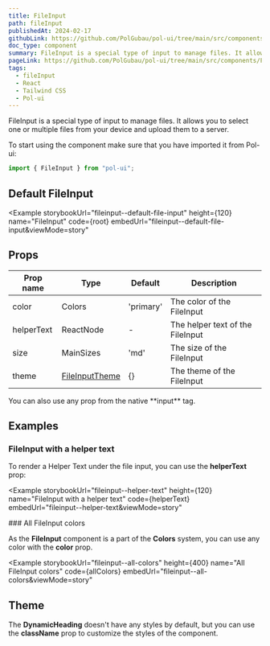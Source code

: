 ```yaml
---
title: FileInput
path: fileInput
publishedAt: 2024-02-17
githubLink: https://github.com/PolGubau/pol-ui/tree/main/src/components/FileInput
doc_type: component
summary: FileInput is a special type of input to manage files. It allows you to select one or multiple files from your device and upload them to a server.
pageLink: https://github.com/PolGubau/pol-ui/tree/main/src/components/FileInput
tags:
  - fileInput
  - React
  - Tailwind CSS
  - Pol-ui
---
```





FileInput is a special type of input to manage files. It allows you to select one or multiple files from your device and upload them to a server.

To start using the component make sure that you have imported it from Pol-ui:

```jsx
import { FileInput } from "pol-ui";
```

## Default FileInput

<Example
  storybookUrl="fileinput--default-file-input"
  height={120}
  name="FileInput"
  code={root}
  embedUrl="fileinput--default-file-input&viewMode=story"
>
  <RootCode />
</Example>

## Props

| Prop name  | Type                     | Default   | Description                      |
| ---------- | ------------------------ | --------- | -------------------------------- |
| color      | Colors                   | 'primary' | The color of the FileInput       |
| helperText | ReactNode                | -         | The helper text of the FileInput |
| size       | MainSizes                | 'md'      | The size of the FileInput        |
| theme      | [FileInputTheme](#theme) | {}        | The theme of the FileInput       |

<Callout emoji="💡">
  You can also use any prop from the native **input** tag.
</Callout>

## Examples

### FileInput with a helper text

To render a Helper Text under the file input, you can use the **helperText** prop:

<Example
  storybookUrl="fileinput--helper-text"
  height={120}
  name="FileInput with a helper text"
  code={helperText}
  embedUrl="fileinput--helper-text&viewMode=story"
>
  <HelperTextCode />
</Example>
### All FileInput colors

As the **FileInput** component is a part of the **Colors** system, you can use any color with the **color** prop.

<Example
  storybookUrl="fileinput--all-colors"
  height={400}
  name="All FileInput colors"
  code={allColors}
  embedUrl="fileinput--all-colors&viewMode=story"
>
  <AllColorsCode />
</Example>

## Theme

The **DynamicHeading** doesn't have any styles by default, but you can use the **className** prop to customize the styles of the component.
